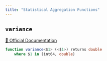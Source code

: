 ```yaml
---
title: "Statistical Aggregation Functions"
---
```


## `variance`
[🔗 Official Documentation](https://cloud.google.com/bigquery/docs/reference/standard-sql/functions-and-operators#variance)

```sql
function variance<$1> (<$1>) returns double
	where $1 in (int64, double)
```



